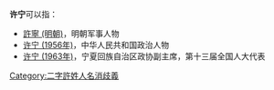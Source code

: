 '''许宁'''可以指：
* [[許寧_(明朝)|許寧 (明朝)]]，明朝军事人物
* [[许宁_(1956年)|许宁 (1956年)]]，中华人民共和国政治人物
* [[许宁_(1963年)|许宁 (1963年)]]，宁夏回族自治区政协副主席，第十三届全国人大代表

{{disambig}}

[[Category:二字許姓人名消歧義|Category:二字許姓人名消歧義]]